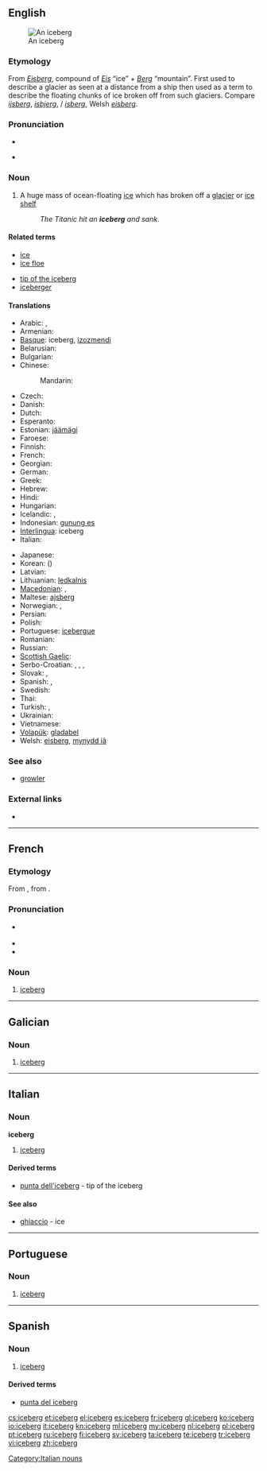 ==English==
{{wikipedia}}
[[Image:Iceberg upernavik 2007-08-11 1.jpg|thumb|An iceberg]]

===Etymology===
From {{etyl|de}} ''[[Eisberg]]'', compound of ''[[Eis]]'' “ice” + ''[[Berg]]'' “mountain”. First used to describe a glacier as seen at a distance from a ship then used as a term to describe the floating chunks of ice broken off from such glaciers. Compare {{etyl|nl}} ''[[ijsberg]]'', {{etyl|da}} ''[[isbjerg]]'', {{etyl|no}}/{{etyl|sv}} ''[[isberg]]'', Welsh ''[[eisberg]]''.

===Pronunciation===
* {{rhymes|ɜː(r)ɡ}}
* {{a|UK}} {{IPA|/ˈaɪsbɜːɡ/}}

===Noun===
{{en-noun}}

# A huge mass of ocean-floating [[ice]] which has broken off a [[glacier]] or [[ice shelf]]
#: ''The Titanic hit an '''iceberg''' and sank''.

====Related terms====
{{top2}}
* [[ice]]
* [[ice floe]]
{{mid2}}
* [[tip of the iceberg]]
* [[iceberger]]
{{bottom}}

====Translations====
{{trans-top|huge mass of floating ice}}
* Arabic: {{t-|ar|جبل جليد|m|tr=jábal jaliid}},  {{t|ar|جبل جليدي|m|tr=jábal jaliidiy}}
* Armenian: {{t-|hy|այսբերգ|tr=aysberg}}
* [[Basque]]: iceberg, [[izozmendi]]
* Belarusian: {{t-|be|айсберг|m|tr=ájsberh|xs=Belarusian}}
* Bulgarian: {{t-|bg|айсберг|m|tr=ájsberg}}
* Chinese:
*: Mandarin: {{t-|cmn|冰山|tr=bīngshān|sc=Hani}}
* Czech: {{t-|cs|kra|f}}
* Danish: {{t|da|isbjerg}}
* Dutch: {{t+|nl|ijsberg|m}}
* Esperanto: {{t-|eo|glacimonto|xs=Esperanto}}
* Estonian: [[jäämägi]]
* Faroese: {{t|fo|ísfjall|n}}
* Finnish: {{t-|fi|jäävuori}}
* French: {{t+|fr|iceberg|m}}
* Georgian: {{t|ka|აისბერგი|sc=Geor|xs=Georgian}}
* German: {{t+|de|Eisberg|m}}
* Greek: {{t+|el|παγόβουνο|n|tr=pagóvouno}}
* Hebrew: {{t+|he|קרחון ימי}}
* Hindi: {{t|hi|हिमशैल|tr=himaśail|xs=Hindi}}
* Hungarian: {{t+|hu|jéghegy}}
* Icelandic: {{t+|is|borgarísjaki|m}}, {{t|is|ísjaki|m}}
* Indonesian: [[gunung es]]
* [[Interlingua]]: iceberg
* Italian: {{t+|it|iceberg|m}}
{{trans-mid}}
* Japanese: {{t|ja|氷山|tr=ひょうざん, hyōzan}}
* Korean: {{t+|ko|빙산|tr=bingsan|sc=Hang}} ({{t|ko|氷山|sc=Hani}})
* Latvian: {{t+|lv|aisbergs|xs=Latvian}}
* Lithuanian: [[ledkalnis]] {{m}}
* [[Macedonian]]: {{t|mk|санта мраз|f|tr=sánta mraz}},  {{t|mk|санта|f|tr=sánta}}
* Maltese: [[ajsberg]]
* Norwegian: {{t+|no|isfjell}}, {{t-|no|isberg}}
* Persian: {{t|fa|یخکوه|tr=yakhkuh|xs=Persian}}
* Polish: {{t+|pl|góra lodowa|f}}
* Portuguese: [[icebergue]] {{m}}
* Romanian: {{t+|ro|aisberg|n}}
* Russian: {{t+|ru|айсберг|m|tr=ájsberg}}
* [[Scottish Gaelic]]: {{t-|gd|eigh-bheinn|f|xs=Scottish Gaelic}}
* Serbo-Croatian: {{t|sh|санта|f|sc=Cyrl|xs=Serbo-Croatian}},  {{t|sh|santa|f|alt=sȃnta|xs=Serbo-Croatian}},  {{t|sh|санта леда|f|sc=Cyrl|xs=Serbo-Croatian}},  {{t|sh|santa leda|f|xs=Serbo-Croatian}}
* Slovak: {{t|sk|ľadovec|m}},  {{t|sk|kryha|f}}
* Spanish: {{t+|es|banquisa|f}}, {{t+|es|iceberg|m}}
* Swedish: {{t+|sv|isberg|n}}
* Thai: {{t|th|ภูเขาน้ำแข็ง|tr=poo kăo náam kăeng}}
* Turkish: {{t|tr|aysberg}},  {{t|tr|buzdağı}}
* Ukrainian: {{t+|uk|айсберг|m|tr=ájsberh|xs=Ukrainian}}
* Vietnamese: {{t|vi|núi băng trôi|xs=Vietnamese}}
* [[Volapük]]: [[gladabel]]
* Welsh: [[eisberg]], [[mynydd iâ]]
{{trans-bottom}}

===See also===
* [[growler]]

===External links===
* {{commonslite}}

----

==French==

===Etymology===
From {{etyl|en|fr}} {{term|iceberg|lang=en}}, from {{etyl|de|fr}} {{term|Eisberg|lang=de}}.

===Pronunciation===
* {{IPA|/aj.sbɛʁɡ/|/is.bɛʁɡ/|lang=fr}} {{X-SAMPA|/Aj.sbERg/|/is.bERg/}}
* {{rhymes|ɛʁɡ|lang=fr}}
* {{homophones|icebergs|lang=fr}}

===Noun===
{{fr-noun|m}}

# [[iceberg#English|iceberg]]

----

==Galician==

===Noun===
{{gl-noun|m}}

# [[#English|iceberg]]

----

==Italian==

===Noun===
'''iceberg''' {{m}} {{inv}}

# [[iceberg#English|iceberg]]

====Derived terms====
* [[punta dell'iceberg]] - tip of the iceberg

====See also====
* [[ghiaccio]] - ice

[[Category:Italian nouns]]

----

==Portuguese==

===Noun===
{{pt-noun|m}}

# [[iceberg]]

----

==Spanish==

===Noun===
{{es-noun|m}}

# [[iceberg#English|iceberg]]

====Derived terms====
* [[punta del iceberg]]

[[cs:iceberg]]
[[et:iceberg]]
[[el:iceberg]]
[[es:iceberg]]
[[fr:iceberg]]
[[gl:iceberg]]
[[ko:iceberg]]
[[io:iceberg]]
[[it:iceberg]]
[[kn:iceberg]]
[[ml:iceberg]]
[[my:iceberg]]
[[nl:iceberg]]
[[pl:iceberg]]
[[pt:iceberg]]
[[ru:iceberg]]
[[fi:iceberg]]
[[sv:iceberg]]
[[ta:iceberg]]
[[te:iceberg]]
[[tr:iceberg]]
[[vi:iceberg]]
[[zh:iceberg]]